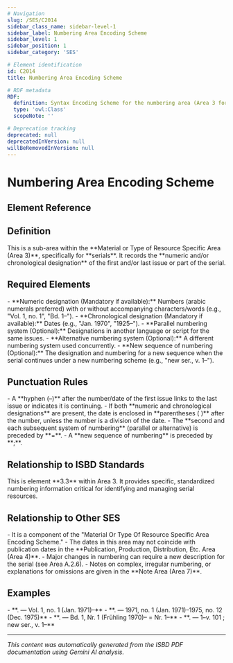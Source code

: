 ```yaml
---
# Navigation
slug: /SES/C2014
sidebar_class_name: sidebar-level-1
sidebar_label: Numbering Area Encoding Scheme
sidebar_level: 1
sidebar_position: 1
sidebar_category: 'SES'

# Element identification
id: C2014
title: Numbering Area Encoding Scheme

# RDF metadata
RDF:
  definition: Syntax Encoding Scheme for the numbering area (Area 3 for serials).
  type: 'owl:Class'
  scopeNote: ''

# Deprecation tracking
deprecated: null
deprecatedInVersion: null
willBeRemovedInVersion: null
---
```


# Numbering Area Encoding Scheme

## Element Reference
<ElementReference frontMatter={frontMatter} />

## Definition

<div className="guid">
This is a sub-area within the **Material or Type of Resource Specific Area (Area 3)**, specifically for **serials**. It records the **numeric and/or chronological designation** of the first and/or last issue or part of the serial.
</div>

## Required Elements

<div className="guid">
- **Numeric designation (Mandatory if available):** Numbers (arabic numerals preferred) with or without accompanying characters/words (e.g., "Vol. 1, no. 1", "Bd. 1–").
- **Chronological designation (Mandatory if available):** Dates (e.g., "Jan. 1970", "1925–").
- **Parallel numbering system (Optional):** Designations in another language or script for the same issues.
- **Alternative numbering system (Optional):** A different numbering system used concurrently.
- **New sequence of numbering (Optional):** The designation and numbering for a new sequence when the serial continues under a new numbering scheme (e.g., "new ser., v. 1–").

</div>

## Punctuation Rules

<div className="guid">
- A **hyphen (–)** after the number/date of the first issue links to the last issue or indicates it is continuing.
- If both **numeric and chronological designations** are present, the date is enclosed in **parentheses ( )** after the number, unless the number is a division of the date.
- The **second and each subsequent system of numbering** (parallel or alternative) is preceded by **=**.
- A **new sequence of numbering** is preceded by **;**.

</div>

## Relationship to ISBD Standards

<div className="guid">
This is element **3.3** within Area 3. It provides specific, standardized numbering information critical for identifying and managing serial resources.
</div>

## Relationship to Other SES

<div className="guid">
- It is a component of the "Material Or Type Of Resource Specific Area Encoding Scheme."
- The dates in this area may not coincide with publication dates in the **Publication, Production, Distribution, Etc. Area (Area 4)**.
- Major changes in numbering can require a new description for the serial (see Area A.2.6).
- Notes on complex, irregular numbering, or explanations for omissions are given in the **Note Area (Area 7)**.

</div>

## Examples

<div className="stip">
- **. — Vol. 1, no. 1 (Jan. 1971)–**
- **. — 1971, no. 1 (Jan. 1971)–1975, no. 12 (Dec. 1975)**
- **. — Bd. 1, Nr. 1 (Frühling 1970)– = Nr. 1–**
- **. — 1–v. 101 ; new ser., v. 1–**

</div>

<hr />

*This content was automatically generated from the ISBD PDF documentation using Gemini AI analysis.*
